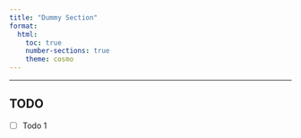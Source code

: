 ```yaml
---
title: "Dummy Section"
format:
  html:
    toc: true
    number-sections: true
    theme: cosmo
---
```



---
## TODO

- [ ] Todo 1